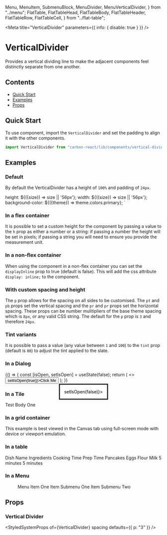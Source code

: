 
  Menu,
  MenuItem,
  SubmenuBlock,
  MenuDivider,
  MenuVerticalDivider,
} from "../menu";
  FlatTable,
  FlatTableHead,
  FlatTableBody,
  FlatTableHeader,
  FlatTableRow,
  FlatTableCell,
} from "../flat-table";

<Meta
  title="VerticalDivider"
  parameters={{ info: { disable: true } }}
/>

# VerticalDivider

Provides a vertical dividing line to make the adjacent components feel distinctly separate from one another.

## Contents

- [Quick Start](#quick-start)
- [Examples](#examples)
- [Props](#props)

## Quick Start

To use component, import the `VerticalDivider` and set the padding to align it with the other components.

```javascript
import VerticalDivider from "carbon-react/lib/components/vertical-divider";
```

## Examples

### Default

By default the VerticalDivider has a height of `100%` and padding of `24px`.

height: ${({size}) => size || '56px'};
width: ${({size}) => size || '56px'};
background-color: ${({theme}) => theme.colors.primary};
`

<Preview>
  <Story name="default">
    <div style={{ display: "inline-flex" }}>
      <Square />
      <VerticalDivider />
      <Square />
      <VerticalDivider />
      <Square />
      <VerticalDivider />
      <Square />
      <VerticalDivider />
      <Square />
      <VerticalDivider />
      <Square />
      <VerticalDivider />
      <Square />
      <VerticalDivider />
      <Square />
      <VerticalDivider />
      <Square />
    </div>
  </Story>
</Preview>

### In a flex container

It is possible to set a custom height for the component by passing a value to the `h` prop as either a number or a string:
if passing a number the height will be set in pixels; if passing a string you will need to ensure you provide the measurement unit.

<Preview>
  <Story name="in a flex container">
    <div
      style={{
        display: "flex",
        justifyContent: "center",
        alignItems: "center",
        height: 24,
      }}
    >
      <Icon type="home" />
      <VerticalDivider h={16} />
      <Icon type="settings" />
      <VerticalDivider h={16} />
      <Icon type="add" />
      <VerticalDivider h={16} />
      <Icon type="minus" />
      <VerticalDivider h={16} />
      <Icon type="info" />
      <VerticalDivider h={16} />
      <Icon type="warning" />
      <VerticalDivider h={16} />
      <Icon type="chevron_up" />
      <VerticalDivider h={16} />
      <Icon type="chevron_down" />
      <VerticalDivider h={16} />
      <Icon type="edit" />
    </div>
  </Story>
</Preview>

### In a non-flex container

When using the component in a non-flex container you can set the `displayInline` prop to true (default is false). This will
add the css attribute `display: inline;` to the component.

<Preview>
  <Story
    name="in a non-flex container"
    parameters={{ chromatic: { disable: true } }}
  >
    <div
      style={{
        display: "inline-block",
        width: "620px",
        height: "auto",
        margin: "0px 180px",
      }}
    >
      <Icon type="home" />
      <VerticalDivider displayInline />
      <Icon type="settings" />
      <VerticalDivider displayInline />
      <Icon type="add" />
      <VerticalDivider displayInline />
      <Icon type="minus" />
      <VerticalDivider displayInline />
      <Icon type="info" />
      <VerticalDivider displayInline />
      <Icon type="warning" />
      <VerticalDivider displayInline />
      <Icon type="chevron_up" />
      <VerticalDivider displayInline />
      <Icon type="chevron_down" />
      <VerticalDivider displayInline />
      <Icon type="edit" />
    </div>
  </Story>
</Preview>

### With custom spacing and height

The `p` prop allows for the spacing on all sides to be customised. The `pt` and `pb` props set the vertical spacing and
the `pr` and `pr` props set the horizontal spacing. These props can be number mulitipliers of the base
theme spacing which is `8px`, or any valid CSS string. The default for the `p` prop is `3` and therefore `24px`.

<Preview>
  <Story name="with custom spacing and height">
    <div style={{ display: "inline-flex" }}>
      <div>
        <Square />
        <VerticalDivider h="100px" pt={1} pb={1} />
        <Square />
      </div>
      <VerticalDivider pl={1} pr={1} h={185} />
      <div>
        <Square />
        <VerticalDivider h="100px" pt={2} pb={2} />
        <Square />
      </div>
      <VerticalDivider pl={2} pr={2} h={200} />
      <div>
        <Square />
        <VerticalDivider h="100px" pt={3} pb={3} />
        <Square />
      </div>
      <VerticalDivider pl={3} pr={3} h={215} />
      <div>
        <Square />
        <VerticalDivider h="100px" pt={4} pb={4} />
        <Square />
      </div>
      <VerticalDivider pl={4} pr={4} h={230} />
      <div>
        <Square />
        <VerticalDivider h="100px" pt={5} pb={5} />
        <Square />
      </div>
      <VerticalDivider pl={5} pr={5} h={245} />
      <div>
        <Square />
        <VerticalDivider h="100px" pt={6} pb={6} />
        <Square />
      </div>
      <VerticalDivider pl={6} pr={6} h={260} />
      <div>
        <Square />
        <VerticalDivider h="100px" pt={7} pb={7} />
        <Square />
      </div>
    </div>
  </Story>
</Preview>

### Tint variants

It is possible to pass a value (any value between `1` and `100`) to the `tint` prop (default is `80`) to adjust the tint
applied to the slate.

<Preview>
  <Story name="with custom tint">
    <div style={{ display: "inline-flex" }}>
      <Square />
      <VerticalDivider tint={20} />
      <Square />
      <VerticalDivider tint={75} />
      <Square />
      <VerticalDivider tint={80} />
      <Square />
      <VerticalDivider tint={90} />
      <Square />
    </div>
  </Story>
</Preview>

### In a Dialog

<Preview>
  <Story name="in a dialog" parameters={{ chromatic: { disable: true } }}>
    {() => {
      const [isOpen, setIsOpen] = useState(false);
      return (
        <>
          <Button onClick={() => setIsOpen(true)}>Click Me</Button>
          <Dialog title="Title" open={isOpen} onCancel={() => setIsOpen(false)}>
            <div style={{ display: "inline-flex" }}>
              <Square />
              <VerticalDivider />
              <Square />
              <VerticalDivider />
              <Square />
              <VerticalDivider />
              <Square />
              <VerticalDivider />
              <Square />
              <VerticalDivider />
              <Square />
              <VerticalDivider />
              <Square />
            </div>
          </Dialog>
        </>
      );
    }}
  </Story>
</Preview>

### In a Tile

<Preview>
  <Story name="in a tile">
    <Tile width={800} orientation="vertical">
      <Content title="Test Title One">Test Body One</Content>
      <div style={{ display: "inline-flex", height: 40 }}>
        <Square size="40px"/>
        <VerticalDivider pt={1} pb={1} pl={3} pr={3} />
        <Square size="40px"/>
        <VerticalDivider pt={1} pb={1} pl={3} pr={3} />
        <Square size="40px"/>
        <VerticalDivider pt={1} pb={1} pl={3} pr={3} />
        <Square size="40px"/>
        <VerticalDivider pt={1} pb={1} pl={3} pr={3} />
        <Square size="40px"/>
        <VerticalDivider pt={1} pb={1} pl={3} pr={3} />
        <Square size="40px"/>
        <VerticalDivider pt={1} pb={1} pl={3} pr={3} />
        <Square size="40px"/>
        <VerticalDivider pt={1} pb={1} pl={3} pr={3} />
        <Square size="40px"/>
        <VerticalDivider pt={1} pb={1} pl={3} pr={3} />
        <Square size="40px"/>
      </div>
    </Tile>
  </Story>
</Preview>

### In a grid container

This example is best viewed in the Canvas tab using full-screen mode with device or viewport emulation.

<Preview>
  <Story name="in grid container" parameters={{ info: { disable: true } }}>
    <GridContainer>
      <GridItem
        alignSelf="stretch"
        justifySelf="stretch"
        gridColumn="1"
        gridColumn="1 / 2"
        gridRow="1 / 2"
      >
        <Square size="40px"/>
        <VerticalDivider h={100} />
        <Square size="40px"/>
      </GridItem>
      <GridItem
        alignSelf="stretch"
        justifySelf="stretch"
        gridColumn="3 / 4"
        gridRow="1 /2 "
      >
        <VerticalDivider h={180} />
      </GridItem>
      <GridItem
        alignSelf="stretch"
        justifySelf="stretch"
        gridColumn="5 / 6"
        gridRow="1 / 2"
      >
        <Square size="40px"/>
        <VerticalDivider h={100} />
        <Square size="40px"/>
      </GridItem>
      <GridItem
        alignSelf="stretch"
        justifySelf="stretch"
        gridColumn="7 / 8"
        gridRow="1 / 2"
      >
        <VerticalDivider h={180} />
      </GridItem>
      <GridItem
        alignSelf="stretch"
        justifySelf="stretch"
        gridColumn="9 / 10"
        gridRow="1 / 2"
      >
        <Square size="40px"/>
        <VerticalDivider h={100} />
        <Square size="40px"/>
      </GridItem>
    </GridContainer>
  </Story>
</Preview>

### In a table

<Preview>
  <Story name="in a table">
    <FlatTable>
      <FlatTableHead>
        <FlatTableRow>
          <FlatTableHeader>Dish Name</FlatTableHeader>
          <FlatTableHeader>Ingredients</FlatTableHeader>
          <FlatTableHeader>Cooking Time</FlatTableHeader>
          <FlatTableHeader>Prep Time</FlatTableHeader>
        </FlatTableRow>
      </FlatTableHead>
      <FlatTableBody>
        <FlatTableRow>
          <FlatTableCell>Pancakes</FlatTableCell>
          <FlatTableCell>
            Eggs
            <VerticalDivider displayInline />
            Flour
            <VerticalDivider displayInline />
            Milk
          </FlatTableCell>
          <FlatTableCell>5 minutes</FlatTableCell>
          <FlatTableCell>5 minutes</FlatTableCell>
        </FlatTableRow>
      </FlatTableBody>
    </FlatTable>
  </Story>
</Preview>

### In a Menu

<Preview>
  <Story name="in a menu">
    <div style={{ minHeight: 120 }}>
      <Menu menuType="dark">
        <MenuItem href="#">Menu Item One</MenuItem>
        <VerticalDivider height={24} p={1} tint={20} />
        <MenuItem submenu="Menu Item Three">
          <MenuItem href="#">Item Submenu One</MenuItem>
          <MenuItem href="#">Item Submenu Two</MenuItem>
        </MenuItem>
      </Menu>
    </div>
  </Story>
</Preview>

## Props

### Vertical Divider

<StyledSystemProps of={VerticalDivider} spacing defaults={{ p: "3" }} />
